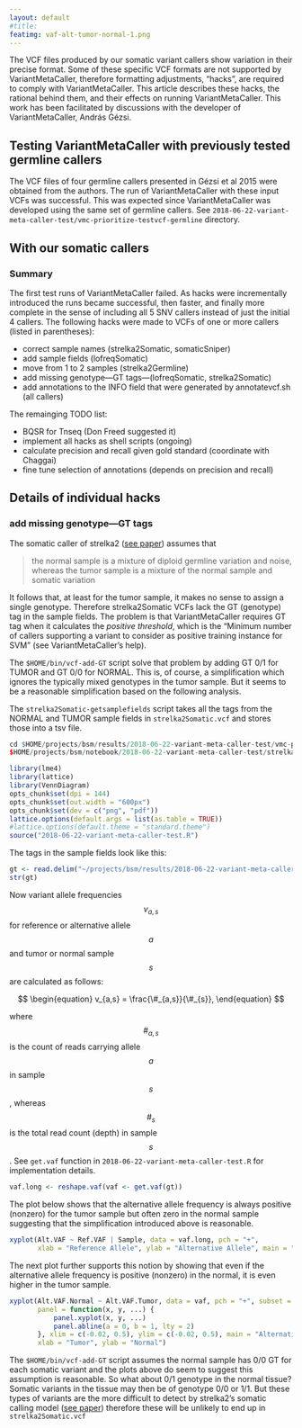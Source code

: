 ```yaml
---
layout: default
#title: 
featimg: vaf-alt-tumor-normal-1.png
---
```


The VCF files produced by our somatic variant callers show variation in their precise format.  Some of these specific VCF formats are not supported by VariantMetaCaller, therefore formatting adjustments, "hacks", are required to comply with VariantMetaCaller.  This article describes these hacks, the rational behind them, and their effects on running VariantMetaCaller.  This work has been facilitated by discussions with the developer of VariantMetaCaller, András Gézsi.

## Testing VariantMetaCaller with previously tested germline callers

The VCF files of four germline callers presented in Gézsi et al 2015 were obtained from the authors.  The run of VariantMetaCaller with these input VCFs was successful.  This was expected since VariantMetaCaller was developed using the same set of germline callers.  See `2018-06-22-variant-meta-caller-test/vmc-prioritize-testvcf-germline` directory.

## With our somatic callers

### Summary

The first test runs of VariantMetaCaller failed.  As hacks were incrementally introduced the runs became successful, then faster, and finally more complete in the sense of including all 5 SNV callers instead of just the initial 4 callers.  The following hacks were made to VCFs of one or more callers (listed in parentheses):

* correct sample names (strelka2Somatic, somaticSniper)
* add sample fields (lofreqSomatic)
* move from 1 to 2 samples (strelka2Germline)
* add missing genotype---GT tags---(lofreqSomatic, strelka2Somatic)
* add annotations to the INFO field that were generated by annotatevcf.sh (all callers)

The remainging TODO list:

* BQSR for Tnseq (Don Freed suggested it)
* implement all hacks as shell scripts (ongoing)
* calculate precision and recall given gold standard (coordinate with Chaggai)
* fine tune selection of annotations (depends on precision and recall)

## Details of individual hacks

### add missing genotype---GT tags

The somatic caller of strelka2 ([see paper](https://www.nature.com/articles/s41592-018-0051-x)) assumes that 

>the normal sample is a mixture of diploid germline variation and noise, whereas the tumor sample is a mixture of the normal sample and somatic variation

It follows that, at least for the tumor sample, it makes no sense to assign a single genotype.  Therefore strelka2Somatic VCFs lack the GT (genotype) tag in the sample fields.  The problem is that VariantMetaCaller requires GT tag when it calculates the *positive threshold*, which is the "Minimum number of callers supporting a variant to consider as positive training instance for SVM" (see VariantMetaCaller's help).

The `$HOME/bin/vcf-add-GT` script solve that problem by adding GT 0/1 for TUMOR and GT 0/0 for NORMAL. This is, of course, a simplification which ignores the typically mixed genotypes in the tumor sample.  But it seems to be a reasonable simplification based on the following analysis.

The `strelka2Somatic-getsamplefields` script takes all the tags from the NORMAL and TUMOR sample fields in `strelka2Somatic.vcf` and stores those into a tsv file.

```r
cd $HOME/projects/bsm/results/2018-06-22-variant-meta-caller-test/vmc-prioritize-benchmark/test08/
$HOME/projects/bsm/notebook/2018-06-22-variant-meta-caller-test/strelka2Somatic-getsamplefields ../22/strelka2Somatic.vcf > strelka2Somatic.tsv
```

```r
library(lme4)
library(lattice)
library(VennDiagram)
opts_chunk$set(dpi = 144)
opts_chunk$set(out.width = "600px")
opts_chunk$set(dev = c("png", "pdf"))
lattice.options(default.args = list(as.table = TRUE))
#lattice.options(default.theme = "standard.theme")
source("2018-06-22-variant-meta-caller-test.R")
```

The tags in the sample fields look like this:

```r
gt <- read.delim("~/projects/bsm/results/2018-06-22-variant-meta-caller-test/vmc-prioritize-benchmark/test08/strelka2Somatic.tsv")
str(gt)
```

Now variant allele frequencies $$v_{a,s}$$ for reference or alternative allele $$a$$ and tumor or normal sample $$s$$ are calculated as follows:

$$
\begin{equation}
v_{a,s} = \frac{\#_{a,s}}{\#_{s}},
\end{equation}
$$

where $$\#_{a,s}$$ is the count of reads carrying allele $$a$$ in sample $$s$$, whereas $$\#_{s}$$ is the total read count (depth) in sample $$s$$.  See `get.vaf` function in `2018-06-22-variant-meta-caller-test.R` for implementation details.

```r
vaf.long <- reshape.vaf(vaf <- get.vaf(gt))
```

The plot below shows that the alternative allele frequency is always positive (nonzero) for the tumor sample but often zero in the normal sample suggesting that the simplification introduced above is reasonable.

```r
xyplot(Alt.VAF ~ Ref.VAF | Sample, data = vaf.long, pch = "+",
       xlab = "Reference Allele", ylab = "Alternative Allele", main = "Allele Frequency")
```

The next plot further supports this notion by showing that even if the alternative allele frequency is positive (nonzero) in the normal, it is even higher in the tumor sample.

```r
xyplot(Alt.VAF.Normal ~ Alt.VAF.Tumor, data = vaf, pch = "+", subset = Alt.VAF.Normal >= 0,
       panel = function(x, y, ...) {
           panel.xyplot(x, y, ...)
           panel.abline(a = 0, b = 1, lty = 2)
       }, xlim = c(-0.02, 0.5), ylim = c(-0.02, 0.5), main = "Alternative Allele Frequency",
       xlab = "Tumor", ylab = "Normal")
```

The `$HOME/bin/vcf-add-GT` script assumes the normal sample has 0/0 GT for each somatic variant and the plots above do seem to suggest this assumption is reasonable.  So what about 0/1 genotype in the normal tissue?  Somatic variants in the tissue may then be of genotype 0/0 or 1/1.  But these types of variants are the more difficult to detect by strelka2's somatic calling model ([see paper](https://www.nature.com/articles/s41592-018-0051-x)) therefore these will be unlikely to end up in `strelka2Somatic.vcf`

